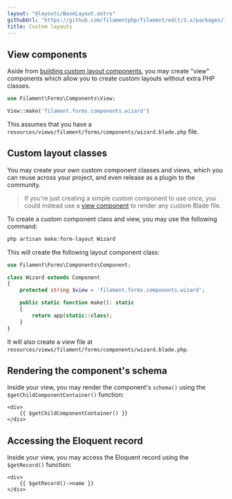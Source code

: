 ```yaml
---
layout: "@layouts/BaseLayout.astro"
githubUrl: "https://github.com/filamentphp/filament/edit/3.x/packages/forms/docs/04-layout/09-custom.md"
title: Custom layouts
---
```


<LaracastsBanner
    title="Build a Custom Form Layout"
    description="Watch the Build Advanced Components for Filament series on Laracasts - it will teach you how to build components, and you'll get to know all the internal tools to help you."
    url="https://laracasts.com/series/build-advanced-components-for-filament/episodes/7"
    series="building-advanced-components"
/>

## View components

Aside from [building custom layout components](#custom-layout-classes), you may create "view" components which allow you to create custom layouts without extra PHP classes.

```php
use Filament\Forms\Components\View;

View::make('filament.forms.components.wizard')
```

This assumes that you have a `resources/views/filament/forms/components/wizard.blade.php` file.

## Custom layout classes

You may create your own custom component classes and views, which you can reuse across your project, and even release as a plugin to the community.

> If you're just creating a simple custom component to use once, you could instead use a [view component](#view-components) to render any custom Blade file.

To create a custom component class and view, you may use the following command:

```bash
php artisan make:form-layout Wizard
```

This will create the following layout component class:

```php
use Filament\Forms\Components\Component;

class Wizard extends Component
{
    protected string $view = 'filament.forms.components.wizard';

    public static function make(): static
    {
        return app(static::class);
    }
}
```

It will also create a view file at `resources/views/filament/forms/components/wizard.blade.php`.

## Rendering the component's schema

Inside your view, you may render the component's `schema()` using the `$getChildComponentContainer()` function:

```blade
<div>
    {{ $getChildComponentContainer() }}
</div>
```

## Accessing the Eloquent record

Inside your view, you may access the Eloquent record using the `$getRecord()` function:

```blade
<div>
    {{ $getRecord()->name }}
</div>
```
